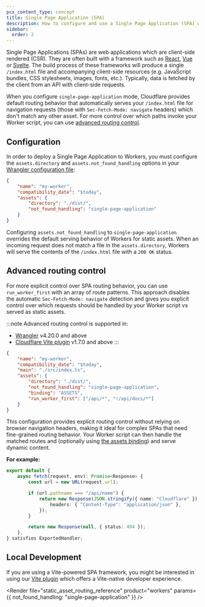 ```yaml
---
pcx_content_type: concept
title: Single Page Application (SPA)
description: How to configure and use a Single Page Application (SPA) with Workers.
sidebar:
  order: 2
---
```



Single Page Applications (SPAs) are web applications which are client-side rendered (CSR). They are often built with a framework such as [React](/workers/framework-guides/web-apps/react/), [Vue](/workers/framework-guides/web-apps/vue/) or [Svelte](/workers/framework-guides/web-apps/svelte/). The build process of these frameworks will produce a single `/index.html` file and accompanying client-side resources (e.g. JavaScript bundles, CSS stylesheets, images, fonts, etc.). Typically, data is fetched by the client from an API with client-side requests.

When you configure `single-page-application` mode, Cloudflare provides default routing behavior that automatically serves your `/index.html` file for navigation requests (those with `Sec-Fetch-Mode: navigate` headers) which don't match any other asset. For more control over which paths invoke your Worker script, you can use [advanced routing control](#advanced-routing-control).

## Configuration

In order to deploy a Single Page Application to Workers, you must configure the `assets.directory` and `assets.not_found_handling` options in your [Wrangler configuration file](/workers/wrangler/configuration/#assets):

<WranglerConfig>

```json
{
	"name": "my-worker",
	"compatibility_date": "$today",
	"assets": {
		"directory": "./dist/",
		"not_found_handling": "single-page-application"
	}
}
```

</WranglerConfig>

Configuring `assets.not_found_handling` to `single-page-application` overrides the default serving behavior of Workers for static assets. When an incoming request does not match a file in the `assets.directory`, Workers will serve the contents of the `/index.html` file with a `200 OK` status.

<Render file="navigation_requests" product="workers" />

## Advanced routing control

For more explicit control over SPA routing behavior, you can use `run_worker_first` with an array of route patterns. This approach disables the automatic `Sec-Fetch-Mode: navigate` detection and gives you explicit control over which requests should be handled by your Worker script vs served as static assets.

:::note
Advanced routing control is supported in:

- [Wrangler](/workers/wrangler/install-and-update/) v4.20.0 and above
- [Cloudflare Vite plugin](/workers/vite-plugin/get-started/) v1.7.0 and above
  :::

<WranglerConfig>

```json
{
	"name": "my-worker",
	"compatibility_date": "$today",
	"main": "./src/index.ts",
	"assets": {
		"directory": "./dist/",
		"not_found_handling": "single-page-application",
		"binding": "ASSETS",
		"run_worker_first": ["/api/*", "!/api/docs/*"]
	}
}
```

</WranglerConfig>

This configuration provides explicit routing control without relying on browser navigation headers, making it ideal for complex SPAs that need fine-grained routing behavior. Your Worker script can then handle the matched routes and (optionally using [the assets binding](/workers/static-assets/binding/#binding)) and serve dynamic content.

**For example:**

<TypeScriptExample filename="./src/index.ts">

```ts
export default {
	async fetch(request, env): Promise<Response> {
		const url = new URL(request.url);

		if (url.pathname === "/api/name") {
			return new Response(JSON.stringify({ name: "Cloudflare" }), {
				headers: { "Content-Type": "application/json" },
			});
		}

		return new Response(null, { status: 404 });
	},
} satisfies ExportedHandler;
```

</TypeScriptExample>

## Local Development

If you are using a Vite-powered SPA framework, you might be interested in using our [Vite plugin](/workers/vite-plugin/) which offers a Vite-native developer experience.

<Render
	file="static_asset_routing_reference"
	product="workers"
	params={{ not_found_handling: "single-page-application" }}
/>
